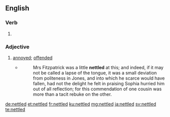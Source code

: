 ==English==

===Verb===
{{head|en|verb form}}

# {{en-past of|nettle}}

===Adjective===
{{en-adj}}

# [[annoyed]]; [[offended]]
#* {{RQ:Fielding Tom Jones}}
#*: Mrs Fitzpatrick was a little '''nettled''' at this; and indeed, if it may not be called a lapse of the tongue, it was a small deviation from politeness in Jones, and into which he scarce would have fallen, had not the delight he felt in praising Sophia hurried him out of all reflection; for this commendation of one cousin was more than a tacit rebuke on the other.

[[de:nettled]]
[[et:nettled]]
[[fr:nettled]]
[[ku:nettled]]
[[mg:nettled]]
[[ja:nettled]]
[[sv:nettled]]
[[te:nettled]]